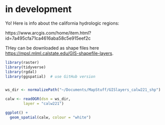 # in development

Yo! Here is info about  the california hydrologic regions:

https://www.arcgis.com/home/item.html?id=7a495cfa71ca4616aba58c5e915eef2c

THey can be downloaded as shape files here 
[https://mpsl.mlml.calstate.edu/GIS-shapefile-layers](https://mpsl.mlml.calstate.edu/GIS-shapefile-layers).




```r
library(raster)
library(tidyverse)
library(rgdal)
library(ggspatial)  # use GitHub version


ws_dir <- normalizePath("~/Documents/MapStuff/GISlayers_calw221_shp")

calw <- readOGR(dsn = ws_dir, 
        layer = "calw221")

ggplot() +
  geom_spatial(calw, colour = "white")

```
